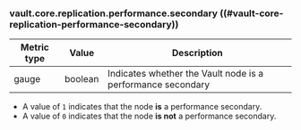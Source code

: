### vault.core.replication.performance.secondary ((#vault-core-replication-performance-secondary))

Metric type | Value   | Description
----------- | ------- | -----------
gauge       | boolean | Indicates whether the Vault node is a performance secondary

- A value of `1` indicates that the node **is** a performance secondary.
- A value of `0` indicates that the node **is not** a performance secondary.